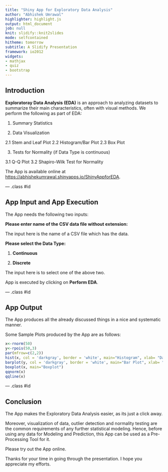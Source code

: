 ```yaml
---
title: "Shiny App for Exploratory Data Analysis"
author: "Abhishek Umrawal"
highlighter: highlight.js
output: html_document
job: null
knit: slidify::knit2slides
mode: selfcontained
hitheme: tomorrow
subtitle: A Slidify Presentation
framework: io2012
widgets:
- mathjax
- quiz
- bootstrap
---
```


## Introduction


**Exploratoray Data Analysis (EDA)** is an approach to analyzing datasets to summarize their main characteristics, often with visual methods. We perform the following as part of EDA:

1. Summary Statistics

2. Data Visualization

  2.1 Stem and Leaf Plot
  2.2 Histogram/Bar Plot
  2.3 Box Plot

3. Tests for Normality (if Data Type is continuous)

  3.1 Q-Q Plot
  3.2 Shapiro-Wilk Test for Normality

The App is available online at <https://abhishekumrawal.shinyapps.io/ShinyAppforEDA>.

--- .class #id 


## App Input and App Execution

The App needs the following two inputs:

**Please enter name of the CSV data file without extension:**

The input here is the name of a CSV file which has the data.

**Please select the Data Type:**

1. **Continuous** 

2. **Discrete** 

The input here is to select one of the above two.

App is executed by clicking on **Perform EDA**.

--- .class #id 

## App Output

The App produces all the already discussed things in a nice and systematic manner.

Some Sample Plots produced by the App are as follows:

```r
x<-rnorm(50)
y<-rpois(50,3)
par(mfrow=c(2,2))
hist(x, col = 'darkgray', border = 'white', main="Histogram", xlab= "Data")
barplot(y, col = 'darkgray', border = 'white', main="Bar Plot", xlab= "Data")
boxplot(x, main="Boxplot")
qqnorm(x)
qqline(x)
```

--- .class #id

## Conclusion

The App makes the Exploratory Data Analysis easier, as its just a click away. 

Moreover, visualization of data, outlier detection and normality testing are the common requirements of any further statistical modeling. Hence, before using any data for Modeling and Prediction, this App can be used as a Pre-Processing Tool for it.

Please try out the App online. 

Thanks for your time in going through the presentation. I hope you appreciate my efforts.